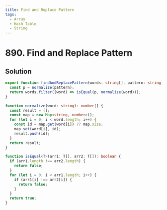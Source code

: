 ```yaml
---
title: Find and Replace Pattern
tags:
  - Array
  - Hash Table
  - String
---
```


# 890. Find and Replace Pattern

<Badges>
  <LevelBadge level="medium" />
  <TopicBadge name="Array" slug="array" />
  <TopicBadge name="Hash Table" slug="hash-table" />
  <TopicBadge name="String" slug="string" />
</Badges>

## Solution

```typescript filename="solution.ts" copy
export function findAndReplacePattern(words: string[], pattern: string): string[] {
  const p = normalize(pattern);
  return words.filter((word) => isEqual(p, normalize(word)));
}

function normalize(word: string): number[] {
  const result = [];
  const map = new Map<string, number>();
  for (let i = 0; i < word.length; i++) {
    const id = map.get(word[i]) ?? map.size;
    map.set(word[i], id);
    result.push(id);
  }
  return result;
}

function isEqual<T>(arr1: T[], arr2: T[]): boolean {
  if (arr1.length !== arr2.length) {
    return false;
  }
  for (let i = 0; i < arr1.length; i++) {
    if (arr1[i] !== arr2[i]) {
      return false;
    }
  }
  return true;
}
```

<ProblemLink
  codingSite="leetcode"
  href="https://leetcode.com/problems/find-and-replace-pattern"
  title="Find and Replace Pattern"
/>
